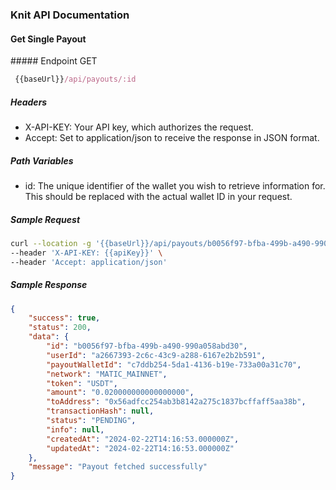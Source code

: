 ### Knit API Documentation

#### Get Single Payout

<div style={{ display: "flex", alignItems: "center" }}>
  ##### Endpoint
  <span
    style={{
      display: "block",
      backgroundColor: "#ebfbfa",
      color: "#194d53",
      marginLeft: "-17px",
      padding: "0px 6px",
      fontSize: ".8rem",
      borderRadius: "5px",
      marginTop: "30px",
    }}
  >
    GET
  </span>
</div>

```js copy
 {{baseUrl}}/api/payouts/:id
```

##### Headers

- X-API-KEY: Your API key, which authorizes the request.
- Accept: Set to application/json to receive the response in JSON format.

##### Path Variables

- id: The unique identifier of the wallet you wish to retrieve information for. This should be replaced with the actual wallet ID in your request.

##### Sample Request

```sh copy
curl --location -g '{{baseUrl}}/api/payouts/b0056f97-bfba-499b-a490-990a058abd30' \
--header 'X-API-KEY: {{apiKey}}' \
--header 'Accept: application/json'
```

##### Sample Response

```json copy filename="Sample Response"
{
    "success": true,
    "status": 200,
    "data": {
        "id": "b0056f97-bfba-499b-a490-990a058abd30",
        "userId": "a2667393-2c6c-43c9-a288-6167e2b2b591",
        "payoutWalletId": "c7ddb254-5da1-4136-b19e-733a00a31c70",
        "network": "MATIC_MAINNET",
        "token": "USDT",
        "amount": "0.020000000000000000",
        "toAddress": "0x56adfcc254ab3b8142a275c1837bcffaff5aa38b",
        "transactionHash": null,
        "status": "PENDING",
        "info": null,
        "createdAt": "2024-02-22T14:16:53.000000Z",
        "updatedAt": "2024-02-22T14:16:53.000000Z"
    },
    "message": "Payout fetched successfully"
}
```
